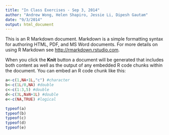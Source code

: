 ```yaml
---
title: "In Class Exercises - Sep 3, 2014"
author: "Andrew Wong, Helen Shapiro, Jessie Li, Dipesh Gautam"
date: "9/3/2014"
output: html_document
---
```


This is an R Markdown document. Markdown is a simple formatting syntax for authoring HTML, PDF, and MS Word documents. For more details on using R Markdown see <http://rmarkdown.rstudio.com>.

When you click the **Knit** button a document will be generated that includes both content as well as the output of any embedded R code chunks within the document. You can embed an R code chunk like this:

```r
a<-c(1,NA+1L,"c") #character
b<-c(1L/0,NA) #double
c<-c(1:3,5) #double
d<-c(3L,NaN+1L) #double
e<-c(NA,TRUE) #logical
```

```r
typeof(a)
typeof(b)
typeof(c)
typeof(d)
typeof(e)

```

